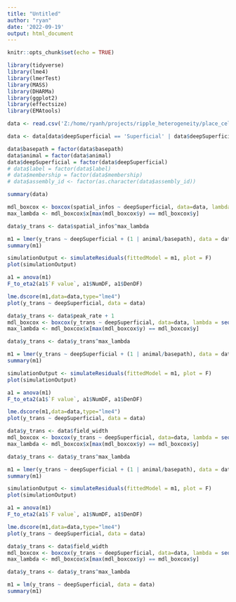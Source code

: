 ```yaml
---
title: "Untitled"
author: "ryan"
date: '2022-09-19'
output: html_document
---
```


```r
knitr::opts_chunk$set(echo = TRUE)
```

```r
library(tidyverse)
library(lme4)
library(lmerTest)
library(MASS)
library(DHARMa)
library(ggplot2)
library(effectsize)
library(EMAtools)
```

```r
data <- read.csv('Z:/home/ryanh/projects/ripple_heterogeneity/place_cell_infos.csv')

data <- data[data$deepSuperficial == 'Superficial' | data$deepSuperficial == 'Deep',]

data$basepath = factor(data$basepath)
data$animal = factor(data$animal)
data$deepSuperficial = factor(data$deepSuperficial)
# data$label = factor(data$label)
# data$membership = factor(data$membership)
# data$assembly_id <- factor(as.character(data$assembly_id))

summary(data)

```

```r

mdl_boxcox <- boxcox(spatial_infos ~ deepSuperficial, data=data, lambda = seq(-5, 10, length = 100))
max_lambda <- mdl_boxcox$x[max(mdl_boxcox$y) == mdl_boxcox$y]

data$y_trans <- data$spatial_infos^max_lambda

m1 = lmer(y_trans ~ deepSuperficial + (1 | animal/basepath), data = data,REML=FALSE)
summary(m1)

simulationOutput <- simulateResiduals(fittedModel = m1, plot = F)
plot(simulationOutput)

a1 = anova(m1)
F_to_eta2(a1$`F value`, a1$NumDF, a1$DenDF)

lme.dscore(m1,data=data,type="lme4")
plot(y_trans ~ deepSuperficial, data = data)

```

```r

data$y_trans <- data$peak_rate + 1
mdl_boxcox <- boxcox(y_trans ~ deepSuperficial, data=data, lambda = seq(-5, 10, length = 100))
max_lambda <- mdl_boxcox$x[max(mdl_boxcox$y) == mdl_boxcox$y]

data$y_trans <- data$y_trans^max_lambda

m1 = lmer(y_trans ~ deepSuperficial + (1 | animal/basepath), data = data,REML=FALSE)
summary(m1)

simulationOutput <- simulateResiduals(fittedModel = m1, plot = F)
plot(simulationOutput)

a1 = anova(m1)
F_to_eta2(a1$`F value`, a1$NumDF, a1$DenDF)

lme.dscore(m1,data=data,type="lme4")
plot(y_trans ~ deepSuperficial, data = data)
```

```r

data$y_trans <- data$field_width
mdl_boxcox <- boxcox(y_trans ~ deepSuperficial, data=data, lambda = seq(-5, 10, length = 100))
max_lambda <- mdl_boxcox$x[max(mdl_boxcox$y) == mdl_boxcox$y]

data$y_trans <- data$y_trans^max_lambda

m1 = lmer(y_trans ~ deepSuperficial + (1 | animal/basepath), data = data,REML=FALSE)
summary(m1)

simulationOutput <- simulateResiduals(fittedModel = m1, plot = F)
plot(simulationOutput)

a1 = anova(m1)
F_to_eta2(a1$`F value`, a1$NumDF, a1$DenDF)

lme.dscore(m1,data=data,type="lme4")
plot(y_trans ~ deepSuperficial, data = data)

```

```r
data$y_trans <- data$field_width
mdl_boxcox <- boxcox(y_trans ~ deepSuperficial, data=data, lambda = seq(-5, 10, length = 100))
max_lambda <- mdl_boxcox$x[max(mdl_boxcox$y) == mdl_boxcox$y]

data$y_trans <- data$y_trans^max_lambda

m1 = lm(y_trans ~ deepSuperficial, data = data)
summary(m1)

```

```r


```

```r


```
